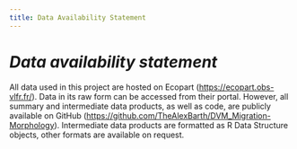 ```yaml
---
title: Data Availability Statement
---
```


# *Data availability statement*

All data used in this project are hosted on Ecopart (<https://ecopart.obs-vlfr.fr/>). Data in its raw form can be accessed from their portal. However, all summary and intermediate data products, as well as code, are publicly available on GitHub (<https://github.com/TheAlexBarth/DVM_Migration-Morphology>). Intermediate data products are formatted as R Data Structure objects, other formats are available on request.